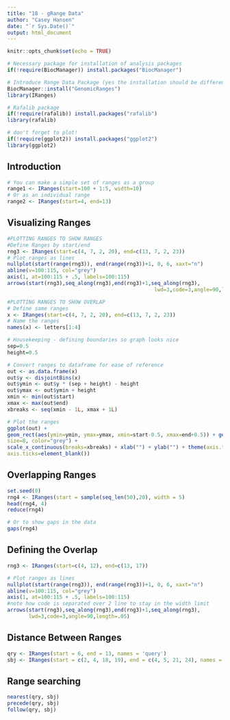 ```yaml
---
title: "18 - gRange Data"
author: "Casey Hansen"
date: "`r Sys.Date()`"
output: html_document
---
```


```r
knitr::opts_chunk$set(echo = TRUE)

# Necessary package for installation of analysis packages
if(!require(BiocManager)) install.packages("BiocManager")

# Introduce Range Data Package (yes the installation should be different from the library)
BiocManager::install("GenomicRanges")
library(IRanges)

# Rafalib package
if(!require(rafalib)) install.packages("rafalib")
library(rafalib)

# don't forget to plot!
if(!require(ggplot2)) install.packages("ggplot2")
library(ggplot2)
```

## Introduction

```r
# You can make a simple set of ranges as a group
range1 <- IRanges(start=100 + 1:5, width=10)
# Or as an individual range
range2 <- IRanges(start=4, end=13)
```

## Visualizing Ranges

```r
#PLOTTING RANGES TO SHOW RANGES
#Define Ranges by start/end
rng3 <- IRanges(start=c(4, 7, 2, 20), end=c(13, 7, 2, 23))
# Plot ranges as lines
nullplot(start(range(rng3)), end(range(rng3))+1, 0, 6, xaxt="n") 
abline(v=100:115, col="grey")
axis(1, at=100:115 + .5, labels=100:115)
arrows(start(rng3),seq_along(rng3),end(rng3)+1,seq_along(rng3),
                                                lwd=3,code=3,angle=90,length=.05)

#PLOTTING RANGES TO SHOW OVERLAP
# Define same ranges
x <- IRanges(start=c(4, 7, 2, 20), end=c(13, 7, 2, 23)) 
# Name the ranges
names(x) <- letters[1:4]

# Housekeeping - defining boundaries so graph looks nice 
sep=0.5
height=0.5

# Convert ranges to dataframe for ease of reference
out <- as.data.frame(x)
out$y <- disjointBins(x)
out$ymin <- out$y * (sep + height) - height 
out$ymax <- out$ymin + height
xmin <- min(out$start)
xmax <- max(out$end)
xbreaks <- seq(xmin - 1L, xmax + 1L)

# Plot the ranges
ggplot(out) +
geom_rect(aes(ymin=ymin, ymax=ymax, xmin=start-0.5, xmax=end+0.5)) + geom_text(aes(x=start + width/2 - 0.5, y=ymin+(ymax-ymin)/2, label=names),
size=8, color="grey") +
scale_x_continuous(breaks=xbreaks) + xlab("") + ylab("") + theme(axis.text.y=element_blank()) + theme(panel.grid.major=element_blank(), panel.grid.minor.y=element_blank(),
axis.ticks=element_blank())
```

## Overlapping Ranges

```r
set.seed(0)
rng4 <- IRanges(start = sample(seq_len(50),20), width = 5)
head(rng4, 4)
reduce(rng4)

# Or to show gaps in the data
gaps(rng4)
```

## Defining the Overlap

```r
rng3 <- IRanges(start=c(4, 12), end=c(13, 17))

# Plot ranges as lines
nullplot(start(range(rng3)), end(range(rng3))+1, 0, 6, xaxt="n") 
abline(v=100:115, col="grey")
axis(1, at=100:115 + .5, labels=100:115)
#note how code is separated over 2 line to stay in the width limit
arrows(start(rng3),seq_along(rng3),end(rng3)+1,seq_along(rng3),
       lwd=3,code=3,angle=90,length=.05)
```

## Distance Between Ranges

```r
qry <- IRanges(start = 6, end = 13, names = 'query')
sbj <- IRanges(start = c(2, 4, 18, 19), end = c(4, 5, 21, 24), names = 1:4)
```

## Range searching

```r
nearest(qry, sbj)
precede(qry, sbj)
follow(qry, sbj)
```
